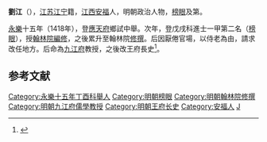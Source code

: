 {{otheruses|劉江}}
'''劉江'''（{{bd|？||？||}}），[[江苏|江苏]][[江宁|江宁]]籍，[[江西|江西]][[安福|安福]]人，明朝政治人物，[[榜眼|榜眼]]及第。

[[永乐_(明朝)|永樂]]十五年（1418年），登[[應天府|應天府]]鄉試中舉。次年，登戊戌科進士一甲第二名（[[榜眼|榜眼]]），授[[翰林院|翰林院]][[編修|編修]]，之後累升至翰林院[[修撰|修撰]]。后因厭倦官場，以侍老為由，請求改任地方。后命為[[九江府|九江府]]教授，之後改王府長史<ref>{{cite web | url=http://www.bjdclib.com/subdb/exam/examperson/200908/t20090819_22791.html | title=劉江 | publisher=北京東城區圖書館 | accessdate=September 5, 2011 | archive-date=2019-09-14 | archive-url=https://web.archive.org/web/20190914025036/http://www.bjdclib.com/subdb/exam/examperson/200908/t20090819_22791.html | dead-url=no }}</ref>。

==参考文献==
{{reflist}}
{{明朝人物小作品}}
{{永樂十六年戊戌科殿試金榜}}
{{DEFAULTSORT:Liu劉}}
[[Category:永樂十五年丁酉科舉人|Category:永樂十五年丁酉科舉人]]
[[Category:明朝榜眼|Category:明朝榜眼]]
[[Category:明朝翰林院修撰|Category:明朝翰林院修撰]]
[[Category:明朝九江府儒學教授|Category:明朝九江府儒學教授]]
[[Category:明朝王府长史|Category:明朝王府长史]]
[[Category:安福人|Category:安福人]]
[[Category:刘姓|J]]